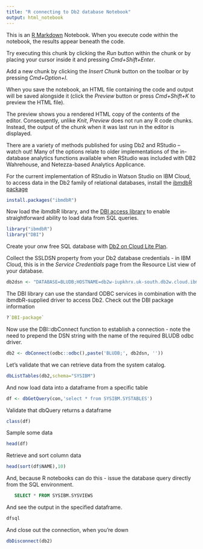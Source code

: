 ```yaml
---
title: "R connecting to Db2 database Notebook"
output: html_notebook
---
```


This is an [R Markdown](http://rmarkdown.rstudio.com) Notebook. When you execute code within the notebook, the results appear beneath the code. 

Try executing this chunk by clicking the *Run* button within the chunk or by placing your cursor inside it and pressing *Cmd+Shift+Enter*. 

Add a new chunk by clicking the *Insert Chunk* button on the toolbar or by pressing *Cmd+Option+I*.

When you save the notebook, an HTML file containing the code and output will be saved alongside it (click the *Preview* button or press *Cmd+Shift+K* to preview the HTML file). 

The preview shows you a rendered HTML copy of the contents of the editor. Consequently, unlike *Knit*, *Preview* does not run any R code chunks. Instead, the output of the chunk when it was last run in the editor is displayed.

There are a variety of methods published for using Db2 and RStudio -- watch out!  Many of the options relate to older implementations of the in-database analytics functions available when RStudio was included with DB2 Wahrehouse, and Netezza-based Analytics Applicance.

For the current implementation of RStudio in Watson Studio on IBM Cloud, to access data in the Db2 family of relational databases, install the [ibmdbR package](https://cran.r-project.org/web/packages/ibmdbR/index.html)
```r
install.packages("ibmdbR")
```
Now load the ibmdbR library, and the [DBI access library](https://db.rstudio.com/dbi/) to enable straightforward ability to load data from SQL queries.

```r
library("ibmdbR")
library("DBI")
```
Create your onw free SQL database with [Db2 on Cloud Lite Plan](https://cloud.ibm.com/catalog/services/db2).


Collect the SSLDSN property from your Db2 database credentials - in IBM Cloud, this is in the *Service Credentials* page from the Resource List view of your database. 
```r
db2dsn <- "DATABASE=BLUDB;HOSTNAME=db2w-iupkhrx.uk-south.db2w.cloud.ibm.com;PORT=50001;PROTOCOL=TCPIP;UID=bluadmin;PWD=somethingreallystrong;Security=SSL;"
```
The DBI library can use the standard ODBC services in combination with the ibmdbR-supplied driver to access Db2. Check out the DBI package information
```r
?`DBI-package`
```
Now use the DBI::dbConnect function to establish a connection - note the need to prepend the DSN string with the name of the required BLUDB odbc driver.
```r
db2 <- dbConnect(odbc::odbc(),paste('BLUDB;', db2dsn, ''))
```
Let's validate that we can retrieve data from the system catalog.
```r
dbListTables(db2,schema="SYSIBM")
```
And now load data into a dataframe from a specific table
```r
df <- dbGetQuery(con,'select * from SYSIBM.SYSTABLES')
```
Validate that dbQuery returns a dataframe
```r
class(df)
```
Sample some data
```r
head(df)
```
Retrieve and sort column data
```r
head(sort(df$NAME),10)
```
And, because R notebooks can do this - issue the database query directly from the SQL environment.
```sql
   SELECT * FROM SYSIBM.SYSVIEWS
```
And see the output in the specified dataframe.
```r
dfsql
```
And close out the connection, when you're down
```r
dbDisconnect(db2) 
```

